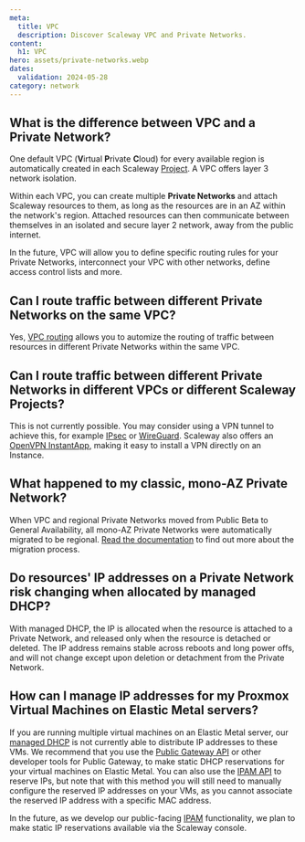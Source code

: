 ```yaml
---
meta:
  title: VPC
  description: Discover Scaleway VPC and Private Networks.
content:
  h1: VPC
hero: assets/private-networks.webp
dates:
  validation: 2024-05-28
category: network
---
```


## What is the difference between VPC and a Private Network?

One default VPC (**V**irtual **P**rivate **C**loud) for every available region is automatically created in each Scaleway [Project](/identity-and-access-management/organizations-and-projects/concepts/#project). A VPC offers layer 3 network isolation.

Within each VPC, you can create multiple **Private Networks** and attach Scaleway resources to them, as long as the resources are in an AZ within the network's region. Attached resources can then communicate between themselves in an isolated and secure layer 2 network, away from the public internet.

In the future, VPC will allow you to define specific routing rules for your Private Networks, interconnect your VPC with other networks, define access control lists and more.

## Can I route traffic between different Private Networks on the same VPC?

Yes, [VPC routing](/network/vpc/concepts#routing) allows you to automize the routing of traffic between resources in different Private Networks within the same VPC.

## Can I route traffic between different Private Networks in different VPCs or different Scaleway Projects?

This is not currently possible. You may consider using a VPN tunnel to achieve this, for example [IPsec](https://en.wikipedia.org/wiki/IPsec) or [WireGuard](https://en.wikipedia.org/wiki/WireGuard). Scaleway also offers an [OpenVPN InstantApp](/tutorials/openvpn-instant-app/), making it easy to install a VPN directly on an Instance.

## What happened to my classic, mono-AZ Private Network?

When VPC and regional Private Networks moved from Public Beta to General Availability, all mono-AZ Private Networks were automatically migrated to be regional. [Read the documentation](/network/vpc/reference-content/vpc-migration/) to find out more about the migration process.

## Do resources' IP addresses on a Private Network risk changing when allocated by managed DHCP?

With managed DHCP, the IP is allocated when the resource is attached to a Private Network, and released only when the resource is detached or deleted. The IP address remains stable across reboots and long power offs, and will not change except upon deletion or detachment from the Private Network.

## How can I manage IP addresses for my Proxmox Virtual Machines on Elastic Metal servers?

If you are running multiple virtual machines on an Elastic Metal server, our [managed DHCP](/network/vpc/concepts/#dhcp) is not currently able to distribute IP addresses to these VMs. We recommend that you use the [Public Gateway API](https://www.scaleway.com/en/developers/api/public-gateway/#path-dhcp-entries-create-a-dhcp-entry) or other developer tools for Public Gateway, to make static DHCP reservations for your virtual machines on Elastic Metal. You can also use the [IPAM API](https://www.scaleway.com/en/developers/api/ipam/#path-ips-book-a-new-ip) to reserve IPs, but note that with this method you will still need to manually configure the reserved IP addresses on your VMs, as you cannot associate the reserved IP address with a specific MAC address.
   
In the future, as we develop our public-facing [IPAM](/network/vpc/concepts/#ipam) functionality, we plan to make static IP reservations available via the Scaleway console.
